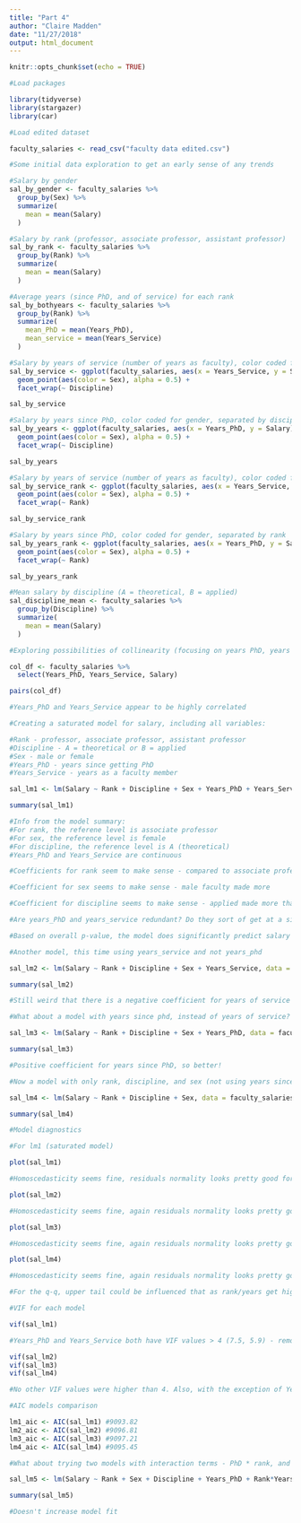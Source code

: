 ```yaml
---
title: "Part 4"
author: "Claire Madden"
date: "11/27/2018"
output: html_document
---
```


```r
knitr::opts_chunk$set(echo = TRUE)
```

```r
#Load packages

library(tidyverse)
library(stargazer)
library(car)

#Load edited dataset

faculty_salaries <- read_csv("faculty data edited.csv")
```

```r
#Some initial data exploration to get an early sense of any trends

#Salary by gender
sal_by_gender <- faculty_salaries %>% 
  group_by(Sex) %>% 
  summarize(
    mean = mean(Salary)
  )

#Salary by rank (professor, associate professor, assistant professor)
sal_by_rank <- faculty_salaries %>% 
  group_by(Rank) %>% 
  summarize(
    mean = mean(Salary)
  )

#Average years (since PhD, and of service) for each rank
sal_by_bothyears <- faculty_salaries %>% 
  group_by(Rank) %>% 
  summarize(
    mean_PhD = mean(Years_PhD),
    mean_service = mean(Years_Service)
  )

#Salary by years of service (number of years as faculty), color coded for gender, separated by discipline
sal_by_service <- ggplot(faculty_salaries, aes(x = Years_Service, y = Salary)) +
  geom_point(aes(color = Sex), alpha = 0.5) +
  facet_wrap(~ Discipline)

sal_by_service

#Salary by years since PhD, color coded for gender, separated by discipline
sal_by_years <- ggplot(faculty_salaries, aes(x = Years_PhD, y = Salary)) +
  geom_point(aes(color = Sex), alpha = 0.5) +
  facet_wrap(~ Discipline)

sal_by_years

#Salary by years of service (number of years as faculty), color coded for gender, separated by rank
sal_by_service_rank <- ggplot(faculty_salaries, aes(x = Years_Service, y = Salary)) +
  geom_point(aes(color = Sex), alpha = 0.5) +
  facet_wrap(~ Rank)

sal_by_service_rank

#Salary by years since PhD, color coded for gender, separated by rank
sal_by_years_rank <- ggplot(faculty_salaries, aes(x = Years_PhD, y = Salary)) +
  geom_point(aes(color = Sex), alpha = 0.5) +
  facet_wrap(~ Rank)

sal_by_years_rank

#Mean salary by discipline (A = theoretical, B = applied)
sal_discipline_mean <- faculty_salaries %>% 
  group_by(Discipline) %>% 
  summarize(
    mean = mean(Salary)
  )

```

```r
#Exploring possibilities of collinearity (focusing on years PhD, years of service)

col_df <- faculty_salaries %>% 
  select(Years_PhD, Years_Service, Salary)

pairs(col_df)

#Years_PhD and Years_Service appear to be highly correlated

```


```r
#Creating a saturated model for salary, including all variables:

#Rank - professor, associate professor, assistant professor
#Discipline - A = theoretical or B = applied
#Sex - male or female
#Years_PhD - years since getting PhD
#Years_Service - years as a faculty member

sal_lm1 <- lm(Salary ~ Rank + Discipline + Sex + Years_PhD + Years_Service, data = faculty_salaries)

summary(sal_lm1)

#Info from the model summary:
#For rank, the referene level is associate professor
#For sex, the reference level is female
#For discipline, the reference level is A (theoretical)
#Years_PhD and Years_Service are continuous 

#Coefficients for rank seem to make sense - compared to associate professor, a full professor makes a good deal more, and an assistant professor makes less (matches the means that were calculated above)

#Coefficient for sex seems to make sense - male faculty made more

#Coefficient for discipline seems to make sense - applied made more than theoretical

#Are years_PhD and years_service redundant? Do they sort of get at a similar thing? Which one is better? Are they both incorporated within rank?

#Based on overall p-value, the model does significantly predict salary (p < 0.001)

```

```r
#Another model, this time using years_service and not years_phd

sal_lm2 <- lm(Salary ~ Rank + Discipline + Sex + Years_Service, data = faculty_salaries)

summary(sal_lm2)

#Still weird that there is a negative coefficient for years of service - doesn't make sense!
```

```r
#What about a model with years since phd, instead of years of service?

sal_lm3 <- lm(Salary ~ Rank + Discipline + Sex + Years_PhD, data = faculty_salaries)

summary(sal_lm3)

#Positive coefficient for years since PhD, so better!
```

```r
#Now a model with only rank, discipline, and sex (not using years since PhD or years of service)

sal_lm4 <- lm(Salary ~ Rank + Discipline + Sex, data = faculty_salaries)

summary(sal_lm4)
```


```r
#Model diagnostics

#For lm1 (saturated model)

plot(sal_lm1)

#Homoscedasticity seems fine, residuals normality looks pretty good for majority of data (upper tail is a little strange)

plot(sal_lm2)

#Homoscedasticity seems fine, again residuals normality looks pretty good for majority of data (upper tail is a little strange)

plot(sal_lm3)

#Homoscedasticity seems fine, again residuals normality looks pretty good for majority of data (upper tail is a little strange)

plot(sal_lm4)

#Homoscedasticity seems fine, again residuals normality looks pretty good for majority of data (upper tail is a little strange)

#For the q-q, upper tail could be influenced that as rank/years get high, salaries start to increase non-linearly
```

```r
#VIF for each model

vif(sal_lm1)

#Years_PhD and Years_Service both have VIF values > 4 (7.5, 5.9) - remove one of them from the model? Remove both - is this incorporated into rank?

vif(sal_lm2)
vif(sal_lm3)
vif(sal_lm4)

#No other VIF values were higher than 4. Also, with the exception of Years_PhD in model 2, all were very close to one (and in that instance, the value was 2)

#AIC models comparison

lm1_aic <- AIC(sal_lm1) #9093.82
lm2_aic <- AIC(sal_lm2) #9096.81
lm3_aic <- AIC(sal_lm3) #9097.21
lm4_aic <- AIC(sal_lm4) #9095.45
```

```r
#What about trying two models with interaction terms - PhD * rank, and Service * rank

sal_lm5 <- lm(Salary ~ Rank + Sex + Discipline + Years_PhD + Rank*Years_PhD, data = faculty_salaries)

summary(sal_lm5)

#Doesn't increase model fit
```

